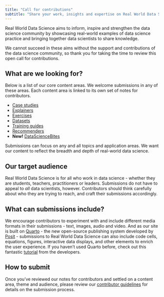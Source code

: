 ```yaml
---
title: "Call for contributions"
subtitle: "Share your work, insights and expertise on Real World Data Science"
---
```

Real World Data Science aims to inform, inspire and strengthen the data science community by showcasing real-world examples of data science practice and bringing together data scientists to share knowledge.

We cannot succeed in these aims without the support and contributions of the data science community, so thank you for taking the time to review this open call for contributions.

## What are we looking for?
Below is a list of our core content areas. We welcome submissions in any of these areas. Each content area is linked to its own set of notes for contributors.

* [Case studies](case-studies.qmd)
* [Explainers](explainers.qmd)
* [Exercises](exercises.qmd)
* [Datasets](datasets.qmd)
* [Training guides](training-guides.qmd)
* [Recommenders](recommender.qmd)
* **New!** [DataScienceBites](datasciencebites.qmd)

Submissions can focus on any and all topics and application areas. We want our content to reflect the breadth and depth of real-world data science. 

## Our target audience
Real World Data Science is for all who work in data science - whether they are students, teachers, practitioners or leaders. Submissions do not have to appeal to *all* data scientists, however. Contributors should think carefully about who they are trying to reach, and craft their submissions accordingly.

## What can submissions include?
We encourage contributors to experiment with and include different media formats in their submissions - text, images, audio and video. And as our site is built on [Quarto](https://quarto.org/) - the new open-source publishing system developed by [Posit](https://posit.co/) - submissions to Real World Data Science can also include code cells, equations, figures, interactive data displays, and other elements to enrich the user experience. If you haven't used Quarto before, check out this fantastic [tutorial](https://quarto.org/docs/get-started/) from the developers.

## How to submit
Once you've reviewed our notes for contributors and settled on a content area, theme and audience, please review our [contributor guidelines](contributor-guidelines.qmd) for details on the submission process.